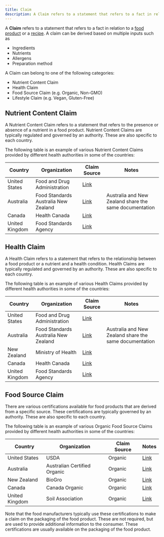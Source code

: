 ```yaml
---
title: Claim
description: A Claim refers to a statement that refers to a fact in relation to a food product or a recipe. A claim can be derived based on multiple inputs such as ingredients, nutrients, allergens, and preparation method.
---
```

A **Claim** refers to a statement that refers to a fact in relation to a [food product](/concepts/food) or a [recipe](/concepts/recipe). A claim can be derived based on multiple inputs such as
- Ingredients
- Nutrients
- Allergens
- Preparation method

A Claim can belong to one of the following categories:
- Nutrient Content Claim
- Health Claim
- Food Source Claim (e.g. Organic, Non-GMO)
- Lifestyle Claim (e.g. Vegan, Gluten-Free)

## Nutrient Content Claim
A Nutrient Content Claim refers to a statement that refers to the presence or absence of a nutrient in a food product. Nutrient Content Claims are typically regulated and governed by an authority. These are also specific to each country. 

The following table is an example of various Nutrient Content Claims provided by different health authorities in some of the countries:

| Country | Organization | Claim Source | Notes |
|---------|--------------|------------------------------| ------|
| United States | Food and Drug Administration | [Link](https://www.fda.gov/food/food-labeling-nutrition/label-claims-conventional-foods-and-dietary-supplements) |  |
| Australia | Food Standards Australia New Zealand | [Link](https://www.foodstandards.govt.nz/consumer/labelling/nutrition) | Australia and New Zealand share the same documentation |
| Canada | Health Canada | [Link](https://inspection.canada.ca/en/food-labels/labelling/industry/nutrient-content) |  |
| United Kingdom | Food Standards Agency | [Link](https://www.gov.uk/food-labelling-and-packaging/nutrition-health-claims-and-supplement-labelling) |  |

## Health Claim
A Health Claim refers to a statement that refers to the relationship between a food product or a nutrient and a health condition. Health Claims are typically regulated and governed by an authority. These are also specific to each country.

The following table is an example of various Health Claims provided by different health authorities in some of the countries:

| Country | Organization | Claim Source | Notes |
|---------|--------------|------------------------------| ------|
| United States | Food and Drug Administration | [Link](https://www.fda.gov/food/food-labeling-nutrition/authorized-health-claims-meet-significant-scientific-agreement-ssa-standard) |  |
| Australia | Food Standards Australia New Zealand | [Link](https://www.foodstandards.gov.au/business/labelling/nutrition-health-and-related-claims) | Australia and New Zealand share the same documentation |
| New Zealand | Ministry of Health | [Link](https://www.mpi.govt.nz/food-business/labelling-composition-food-drinks/health-and-nutrition-content-claims-for-food-and-drink/) |  |
| Canada | Health Canada | [Link](https://inspection.canada.ca/en/food-labels/labelling/industry/health-claims) |  |
| United Kingdom | Food Standards Agency | [Link](https://www.gov.uk/government/publications/great-britain-nutrition-and-health-claims-nhc-register) |  |

## Food Source Claim
There are various certifications available for food products that are derived from a specific source. These certifications are typically governed by an authority. These are also specific to each country.

The following table is an example of various Organic Food Source Claims provided by different health authorities in some of the countries:

| Country | Organization | Claim Source | Notes |
|---------|--------------|------------------------------| ------|
| United States | USDA | Organic | [Link](https://www.usda.gov/topics/organic) |
| Australia | Australian Certified Organic | Organic | [Link](https://aco.net.au/) |
| New Zealand | BioGro | Organic | [Link](https://biogro.co.nz/) |
| Canada | Canada Organic | Organic | [Link](https://organiccouncil.ca/organics/organic-certification/) |
| United Kingdom | Soil Association | Organic | [Link](https://www.gov.uk/guidance/organic-food-uk-approved-control-bodies#organic-food-federation) | There are multiple approved control bodies in the UK |

Note that the food manufacturers typically use these certifications to make a claim on the packaging of the food product. These are not required, but are used to provide additional information to the consumer.
These certifications are usually available on the packaging of the food product.
